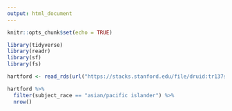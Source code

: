 ```yaml
---
output: html_document
---
```


```r
knitr::opts_chunk$set(echo = TRUE)

library(tidyverse)
library(readr)
library(sf)
library(fs)

```

```r

hartford <- read_rds(url("https://stacks.stanford.edu/file/druid:tr137st9964/tr137st9964_ct_hartford_2019_02_25.rds"))

```

```r

hartford %>% 
  filter(subject_race == "asian/pacific islander") %>% 
  nrow()

```

